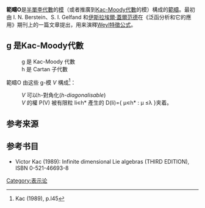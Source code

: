 {{orphan|time=2017-04-25T14:02:07+00:00}}
{{cleanup-jargon|time=2016-10-01T11:06:58+00:00}}
'''範疇O'''是[[半單李代數|半單李代數]]的[[模|模]]（或者推廣到[[Kac-Moody代數|Kac-Moody代數]]的模）構成的[[範疇_(數學)|範疇]]。最初由 I. N. Berstein、S. I. Gelfand 和[[伊斯拉埃爾·蓋爾范德|伊斯拉埃爾·蓋爾范德]]在《泛函分析和它的應用》期刊上的一篇文章提出，用来演釋[[Weyl特徵公式|Weyl特徵公式]]。

== g 是Kac-Moody代數 ==
: g 是 Kac-Moody 代數
: h 是 Cartan 子代數
範疇O 由这些 g-模 ''V'' 構成<ref>Kac (1989), p.l45</ref>：
: ''V'' 可以h-對角化(''h-diagonalisable'')
: ''V'' 的權 P(V) 被有限粒 li∊h* 產生的 D(li)={ μ∊h* : μ ≤λ }夹着。

== 参考来源 ==
<references />

== 参考书目 ==
* Victor Kac (1989): Infinite dimensional Lie algebras (THIRD EDITION), ISBN 0-521-46693-8
{{algebra-stub}}
[[Category:表示论|Category:表示论]]